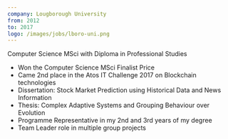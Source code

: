 ```yaml
---
company: Lougborough University
from: 2012
to: 2017
logo: /images/jobs/lboro-uni.png
---
```


Computer Science MSci with Diploma in Professional Studies

- Won the Computer Science MSci Finalist Price
- Came 2nd place in the Atos IT Challenge 2017 on Blockchain technologies
- Dissertation: Stock Market Prediction using Historical Data and News Information
- Thesis: Complex Adaptive Systems and Grouping Behaviour over Evolution
- Programme Representative in my 2nd and 3rd years of my degree
- Team Leader role in multiple group projects
